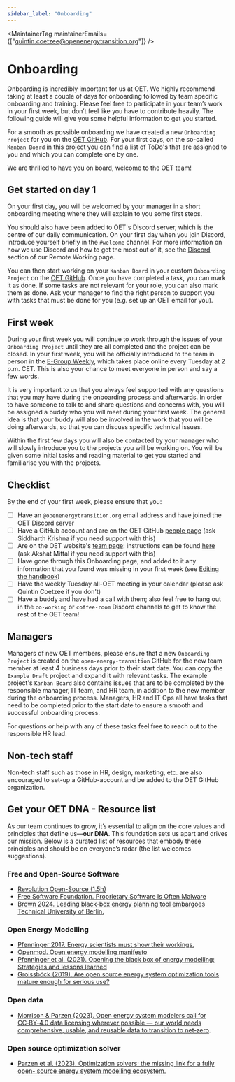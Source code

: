 ```yaml
---
sidebar_label: "Onboarding"
---
```



<MaintainerTag maintainerEmails={["quintin.coetzee@openenergytransition.org"]} />

# Onboarding

Onboarding is incredibly important for us at OET. We highly recommend taking at least a couple of days for onboarding followed by team specific onboarding and training. 
Please feel free to participate in your team’s work in your first week, but don’t feel like you have to contribute heavily. 
The following guide will give you some helpful information to get you started. 

For a smooth as possible onboarding we have created a new `Onboarding Project` for you on the [OET GitHub](https://github.com/orgs/open-energy-transition/projects).
For your first days, on the so-called `Kanban Board` in this project you can find a list of ToDo's that are assigned to you and which you can complete one by one.

We are thrilled to have you on board, welcome to the OET team!

## Get started on day 1

On your first day, you will be welcomed by your manager in a short onboarding meeting where they will explain to you some first steps.

You should also have been added to OET's Discord server, which is the centre of our daily communication. 
On your first day when you join Discord, introduce yourself briefly in the `#welcome` channel.
For more information on how we use Discord and how to get the most out of it, see the [Discord](docs/Company/RemoteWorking.mdx#discord) section of our Remote Working page.

You can then start working on your `Kanban Board` in your custom `Onboarding Project` on the [OET GitHub](https://github.com/orgs/open-energy-transition/projects).
Once you have completed a task, you can mark it as done. If some tasks are not relevant for your role, you can also mark them as done.
Ask your manager to find the right person to support you with tasks that must be done for you (e.g. set up an OET email for you).

## First week

During your first week you will continue to work through the issues of your `Onboarding Project` until they are all completed and the project can be closed.
In your first week, you will be officially introduced to the team in person in the [E-Group Weekly](docs/Company/EGroupWeekly.mdx), which takes place online every Tuesday at 2 p.m. CET.
This is also your chance to meet everyone in person and say a few words.

It is very important to us that you always feel supported with any questions that you may have during the onboarding process and afterwards. 
In order to have someone to talk to and share questions and concerns with, you will be assigned a buddy who you will meet during your first week. 
The general idea is that your buddy will also be involved in the work that you will be doing afterwards, so that you can discuss specific technical issues.

Within the first few days you will also be contacted by your manager who will slowly introduce you to the projects you will be working on. 
You will be given some initial tasks and reading material to get you started and familiarise you with the projects.

## Checklist

By the end of your first week, please ensure that you:
- [ ] Have an `@openenergytransition.org` email address and have joined the OET Discord server
- [ ] Have a GitHub account and are on the OET GitHub [people page](https://github.com/orgs/open-energy-transition/people) (ask Siddharth Krishna if you need support with this)
- [ ] Are on the OET website's [team page](https://openenergytransition.org/about-us.html#team): instructions can be found [here](https://github.com/open-energy-transition/oet-data-bank) (ask Akshat Mittal if you need support with this)
- [ ] Have gone through this Onboarding page, and added to it any information that you found was missing in your first week (see [Editing the handbook](docs/Handbook/EditingTheHandbook.mdx))
- [ ] Have the weekly Tuesday all-OET meeting in your calendar (please ask Quintin Coetzee if you don't)
- [ ] Have a buddy and have had a call with them; also feel free to hang out in the `co-working` or `coffee-room` Discord channels to get to know the rest of the OET team!

## Managers

Managers of new OET members, please ensure that a new `Onboarding Project` is created on the `open-energy-transition` GitHub for the new team member at least 4 business days prior to their start date. 
You can copy the `Example Draft` project and expand it with relevant tasks.
The example project's `Kanban Board` also contains issues that are to be completed by the responsible manager, IT team, and HR team, in addition to the new member during the onboarding process.
Managers, HR and IT Ops all have tasks that need to be completed prior to the start date to ensure a smooth and successful onboarding process. 

For questions or help with any of these tasks feel free to reach out to the responsible HR lead.

## Non-tech staff

Non-tech staff such as those in HR, design, marketing, etc. are also encouraged to set-up a GitHub-account and be added to the OET GitHub organization.


## Get your OET DNA - Resource list
As our team continues to grow, it’s essential to align on the core values and principles that define us—**our DNA**. This foundation sets us apart and drives our mission. Below is a curated list of resources that embody these principles and should be on everyone’s radar (the list welcomes suggestions).

### Free and Open-Source Software
- [Revolution Open-Source (1.5h)](https://www.youtube.com/watch?v=k0RYQVkQmWU)
- [Free Software Foundation. Proprietary Software Is Often Malware](https://www.gnu.org/proprietary/proprietary.html)
- [Brown 2024. Leading black-box energy planning tool embargoes Technical University of Berlin.](https://www.linkedin.com/posts/tom-brown-226b191a0_freethemodels-activity-7265653451135635456-xkQT?)

### Open Energy Modelling
- [Pfenninger 2017. Energy scientists must show their workings.](https://www.nature.com/articles/542393a)
- [Openmod. Open energy modelling manifesto](https://openmod-initiative.org/manifesto.html)
- [Pfenninger et al. (2021). Opening the black box of energy modelling: Strategies and lessons learned](https://www.sciencedirect.com/science/article/pii/S2211467X17300809)
- [Groissböck (2019). Are open source energy system optimization tools mature enough for serious use?](https://www.sciencedirect.com/science/article/abs/pii/S1364032118307743)

### Open data
- [Morrison & Parzen (2023). Open energy system modelers call for CC‑BY‑4.0 data licensing wherever possible — our world needs comprehensive, usable, and reusable data to transition to net‑zero](https://forum.openmod.org/t/open-letter-calling-for-cc-by-4-0-licenses-on-structured-information-describing-energy-systems/3578).

### Open source optimization solver
- [Parzen et al. (2023). Optimization solvers: the missing link for a fully open- source energy system modelling ecosystem.](https://zenodo.org/records/12703174)
